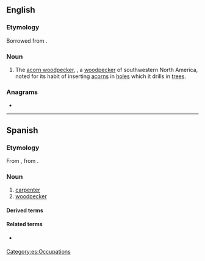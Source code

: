 ==English==

===Etymology===
Borrowed from {{bor|en|es|carpintero||carpenter; woodpecker}}.

===Noun===
{{en-noun}}

# The [[acorn woodpecker]], {{taxlink|Melanerpes formicivorus|species}}, a [[woodpecker]] of southwestern North America, noted for its habit of inserting [[acorn]]s in [[hole]]s which it drills in [[tree]]s.

===Anagrams===
* {{anagrams|en|a=aceinoprrt|certoparin}}

----

==Spanish==

===Etymology===
From {{etyl|LL.|es}} {{m|la|carpentārius||carpenter}}, from {{etyl|la|es}} {{m|la|carpentārius||wagon-maker, carriage-maker}}.

===Noun===
{{es-noun|m|f=carpintera}}

# [[carpenter]]
# [[woodpecker]]

====Derived terms====
{{col4|es
|abeja carpintera
|carpintero escapulario
}}

====Related terms====
* {{l|es|carpintería}} {{g|f}}

[[Category:es:Occupations]]